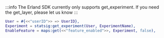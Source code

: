 :::info
The Erland SDK currently only supports get_experiment. If you need the get_layer, please let us know
:::

```erlang
User = #{<<"userID">> => UserID},
Experiment = statsig:get_experiment(User, ExperimentName),
EnableFeature = maps:get(<<"feature_enabled">>, Experiment, false),
```
